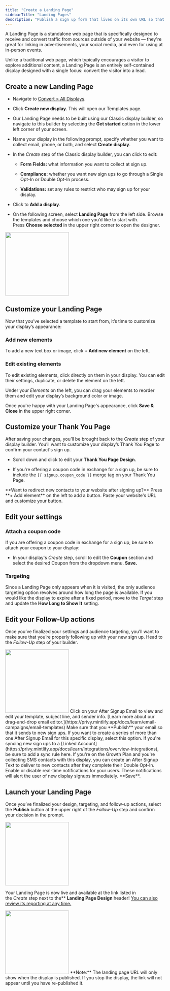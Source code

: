 ```yaml
---
title: "Create a Landing Page"
sidebarTitle: "Landing Pages"
description: "Publish a sign up form that lives on its own URL so that you can grow your list from anywhere."
---
```


A Landing Page is a standalone web page that is specifically designed to receive and convert traffic from sources outside of your website — they're great for linking in advertisements, your social media, and even for using at in-person events.&#x20;

Unlike a traditional web page, which typically encourages a visitor to explore additional content, a Landing Page is an entirely self-contained display designed with a single focus: convert the visitor into a lead.

## Create a new Landing Page

* Navigate to [Convert > All Displays](https://dashboard.privy.com/displays).

* Click **Create new display**. This will open our Templates page.

* Our Landing Page needs to be built using our Classic display builder, so navigate to this builder by selecting the **Get started** option in the lower left corner of your screen.

* Name your display in the following prompt, specify whether you want to collect email, phone, or both, and select **Create display**.

* In the *Create* step of the Classic display builder, you can click to edit:

  * **Form Fields:** what information you want to collect at sign up.

  * **Compliance:** whether you want new sign ups to go through a Single Opt-In or Double Opt-In process.

  * **Validations:** set any rules to restrict who may sign up for your display.

* Click to **Add a display**.

* On the following screen, select **Landing Page** from the left side. Browse the templates and choose which one you’d like to start with. Press **Choose selected** in the upper right corner to open the designer.

<img height="200" src="/images/displays/lp-customize.png" />

## Customize your Landing Page

Now that you’ve selected a template to start from, it’s time to customize your display’s appearance:

### Add new elements

To add a new text box or image, click **+ Add new element** on the left.

### Edit existing elements

To edit existing elements, click directly on them in your display. You can edit their settings, duplicate, or delete the element on the left.

Under your *Elements* on the left, you can drag your elements to reorder them and edit your display’s background color or image.

Once you're happy with your Landing Page's appearance, click **Save & Close** in the upper right corner.

## Customize your Thank You Page

After saving your changes, you’ll be brought back to the *Create* step of your display builder. You’ll want to customize your display’s Thank You Page to confirm your contact's sign up.

* Scroll down and click to edit your **Thank You Page Design**.

* If you're offering a coupon code in exchange for a sign up, be sure to include the `{{ signup.coupon_code }}` merge tag on your Thank You Page.

<Tip>
  **Want to redirect new contacts to your website after signing up?** Press **+ Add element** on the left to add a button. Paste your website's URL and customize your button.
</Tip>

## Edit your settings

### Attach a coupon code

If you are offering a coupon code in exchange for a sign up, be sure to attach your coupon to your display:

* In your display's *Create* step, scroll to edit the **Coupon** section and select the desired Coupon from the dropdown menu. **Save.**

### Targeting

Since a Landing Page only appears when it is visited, the only audience targeting option revolves around how long the page is available. If you would like the display to expire after a fixed period, move to the *Target* step and update the **How Long to Show It** setting.

## Edit your Follow-Up actions

Once you’ve finalized your settings and audience targeting, you’ll want to make sure that you’re properly following up with your new sign up. Head to the *Follow-Up* step of your builder.

<img height="200" src="/images/displays/lp-follow-up.png" />

<AccordionGroup>
  <Accordion title="After Signup Email" defaultOpen={false}>
    Click on your After Signup Email to view and edit your template, subject line, and sender info. [Learn more about our drag-and-drop email editor.](https://privy.mintlify.app/docs/learn/email-campaigns/email-templates) Make sure that you **Publish** your email so that it sends to new sign ups.
  </Accordion>

  <Accordion title="Create a series" defaultOpen={false}>
    If you want to create a series of more than one After Signup Email for this specific display, select this option.
  </Accordion>

  <Accordion title="Sync signups" defaultOpen={false}>
    If you're syncing new sign ups to a [Linked Account](https://privy.mintlify.app/docs/learn/integrations/overview-integrations), be sure to add a sync rule here.
  </Accordion>

  <Accordion title="Send Text Message" defaultOpen={false}>
    If you're on the Growth Plan and you're collecting SMS contacts with this display, you can create an After Signup Text to deliver to new contacts after they complete their Double Opt-In.
  </Accordion>

  <Accordion title="Notifications" defaultOpen={false}>
    Enable or disable real-time notifications for your users. These notifications will alert the user of new display signups immediately. **Save**. 
  </Accordion>
</AccordionGroup>

## Launch your Landing Page

Once you’ve finalized your design, targeting, and follow-up actions, select the **Publish** button at the upper right of the *Follow-Up* step and confirm your decision in the prompt. 

<img height="200" src="/images/displays/lp-publish.png" />

Your Landing Page is now live and available at the link listed in the *Create* step next to the** **Landing Page Design** header! [You can also review its reporting at any time.](https://privy.mintlify.app/docs/learn/displays/reporting-overview)

<img height="200" src="/images/displays/lp-in-action.png" />

<Note>
  **Note:** The landing page URL will only show when the display is published. If you stop the display, the link will not appear until you have re-published it.
</Note>